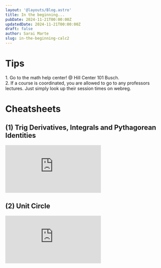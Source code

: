 ```yaml
---
layout: '@layouts/Blog.astro'
title: In the beginning...
pubDate: 2024-11-21T00:00:00Z 
updatedDate: 2024-11-21T00:00:00Z 
draft: false
author: Sarai Marte
slug: in-the-beginning-calc2
---
```


# Tips 

<li style = "list-style:none"> 1. Go  to  the math help center! @ Hill Center 101 Busch.  </li>

<li style = "list-style:none"> 2. If a course is coordinated, you are allowed to go to any professors lectures. Just simply look up their session times on webreg. </li>

# Cheatsheets

## (1) Trig Derivatives, Integrals and Pythagorean Identities

<iframe src="https://www.youtube.com/embed/n_nnlZalj1w?si=zrh5FwUHLnCc_Qcd" title="YouTube video player" frameborder="0" allow="accelerometer; autoplay; clipboard-write; encrypted-media; gyroscope; picture-in-picture; web-share" referrerpolicy="strict-origin-when-cross-origin" allowfullscreen></iframe>

## (2) Unit Circle 

<iframe src="https://www.youtube.com/embed/m0xs9RwVnnk?si=QILfFVIACx9zxEzv" title="YouTube video player" frameborder="0" allow="accelerometer; autoplay; clipboard-write; encrypted-media; gyroscope; picture-in-picture; web-share" referrerpolicy="strict-origin-when-cross-origin" allowfullscreen></iframe>
